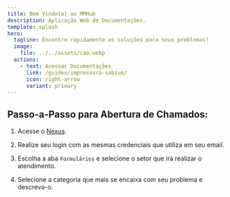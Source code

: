```yaml
---
title: Bem Vindo(a) ao MMHub
description: Aplicação Web de Documentações.
template: splash
hero:
  tagline: Encontre rapidamente as soluções para seus problemas!
  image:
    file: ../../assets/cao.webp
  actions:
    - text: Acessar Documentações
      link: /guides/impressora-sabium/
      icon: right-arrow
      variant: primary
---
```


## Passo-a-Passo para Abertura de Chamados:


<Steps>

1. Acesse o [Nexus](https://nexus.lojasmm.com.br).

2. Realize seu login com as mesmas credenciais que utiliza em seu email.

3. Escolha a aba `Formulários` e selecione o setor que irá realizar o atendimento.

4. Selecione a categoria que mais se encaixa com seu problema e descreva-o.

</Steps>